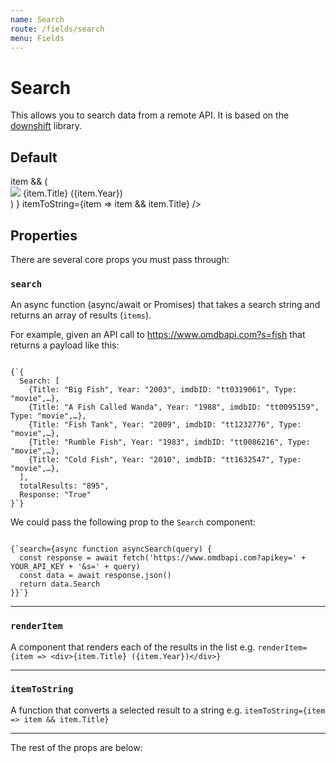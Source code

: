 ```yaml
---
name: Search
route: /fields/search
menu: Fields
---
```



# Search

This allows you to search data from a remote API. It is based on the [downshift](https://github.com/downshift-js/downshift) library.

## Default

<Playground>
  <Form initialValues={{}}>
    <ConnectedField
      component={Search}
      search={async function asyncSearch(s) {
        const response = await fetch(`https://www.omdbapi.com?apikey=41514363&s=${s}`)
        const data = await response.json()
        return data.Search
      }}
      label="Films"
      name="films"
      renderItem={item =>
        item && (
          <div style={{ display: 'flex', alignItems: 'center' }}>
            <Shape width="40px" height="40px" shape="circle" mr="sm">
              <img src={item.Poster} />
            </Shape>
            {item.Title} ({item.Year})
          </div>
        )
      }
      itemToString={item => item && item.Title}
    />
  </Form>
</Playground>

## Properties

There are several core props you must pass through:

### `search`

An async function (async/await or Promises) that takes a search string and returns an array of results (`items`). 

For example, given an API call to https://www.omdbapi.com?s=fish that returns a payload like this:

<Code language="json">
{`{
  Search: [
    {Title: "Big Fish", Year: "2003", imdbID: "tt0319061", Type: "movie",…},
    {Title: "A Fish Called Wanda", Year: "1988", imdbID: "tt0095159", Type: "movie",…},
    {Title: "Fish Tank", Year: "2009", imdbID: "tt1232776", Type: "movie",…},
    {Title: "Rumble Fish", Year: "1983", imdbID: "tt0086216", Type: "movie",…},
    {Title: "Cold Fish", Year: "2010", imdbID: "tt1632547", Type: "movie",…},
  ],
  totalResults: "895",
  Response: "True"
}`}
</Code>

We could pass the following prop to the `Search` component:

<Code>
{`search={async function asyncSearch(query) {
  const response = await fetch('https://www.omdbapi.com?apikey=' + YOUR_API_KEY + '&s=' + query)
  const data = await response.json()
  return data.Search
}}`}
</Code>

<hr />

### `renderItem`

A component that renders each of the results in the list e.g. `renderItem={item => <div>{item.Title} ({item.Year})</div>}`

<hr />

### `itemToString`

A function that converts a selected result to a string e.g. `itemToString={item => item && item.Title}`

<hr />

The rest of the props are below:

<Props of={Search} />
